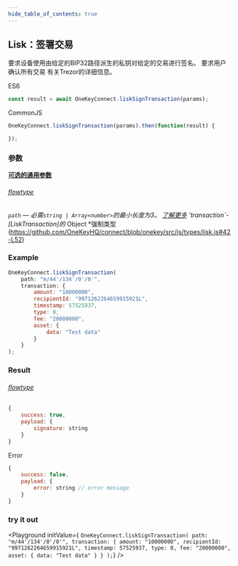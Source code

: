```yaml
---
hide_table_of_contents: true
---
```



## Lisk：签署交易
要求设备使用由给定的BIP32路径派生的私钥对给定的交易进行签名。 要求用户确认所有交易
有关Trezor的详细信息。

ES6
```javascript
const result = await OneKeyConnect.liskSignTransaction(params);
```

CommonJS
```javascript
OneKeyConnect.liskSignTransaction(params).then(function(result) {

});
```

### 参数
[****可选的通用参数****](./commonParams)
###### [flowtype](https://github.com/OneKeyHQ/connect/blob/onekey/src/js/types/lisk.js#L121-L124)
*`path` — *必需*`string | Array<number>`的最小长度为3。 [了解更多](./path)
*'transaction`-* [LiskTransaction]的* Object *强制类型(https://github.com/OneKeyHQ/connect/blob/onekey/src/js/types/lisk.js#42-L52)

### Example
```javascript
OneKeyConnect.liskSignTransaction(
    path: "m/44'/134'/0'/0'",
    transaction: {
        amount: "10000000",
        recipientId: "9971262264659915921L",
        timestamp: 57525937,
        type: 0,
        fee: "20000000",
        asset: {
            data: "Test data"
        }
    }
);
```

### Result
###### [flowtype](https://github.com/OneKeyHQ/connect/blob/onekey/src/js/types/lisk.js#L126-L129)
```javascript
{
    success: true,
    payload: {
        signature: string
    }
}
```
Error
```javascript
{
    success: false,
    payload: {
        error: string // error message
    }
}
```


### try it out
<Playground
    initValue={
`OneKeyConnect.liskSignTransaction(
    path: "m/44'/134'/0'/0'",
    transaction: {
        amount: "10000000",
        recipientId: "9971262264659915921L",
        timestamp: 57525937,
        type: 0,
        fee: "20000000",
        asset: {
            data: "Test data"
        }
    }
);`}
/>

